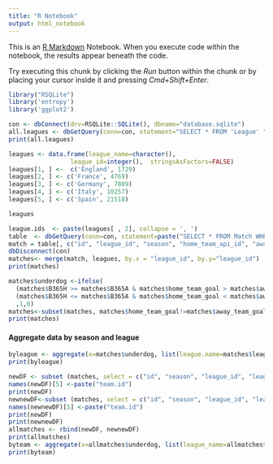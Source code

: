 ```yaml
---
title: "R Notebook"
output: html_notebook
---
```


This is an [R Markdown](http://rmarkdown.rstudio.com) Notebook. When you execute code within the notebook, the results appear beneath the code. 

Try executing this chunk by clicking the *Run* button within the chunk or by placing your cursor inside it and pressing *Cmd+Shift+Enter*. 

```r
library("RSQLite")
library('entropy')
library('ggplot2')

con <- dbConnect(drv=RSQLite::SQLite(), dbname="database.sqlite")
all.leagues <- dbGetQuery(conn=con, statement="SELECT * FROM 'League' ")
print(all.leagues)
```
```r
leagues <- data.frame(league_name=character(), 
                 league_id=integer(),  stringsAsFactors=FALSE) 
leagues[1, ] <-  c('England', 1729)
leagues[2, ] <- c('France', 4769)
leagues[3, ] <- c('Germany', 7809)
leagues[4, ] <- c('Italy', 10257)
leagues[5, ] <- c('Spain', 21518)

leagues
```
```r
league.ids  <- paste(leagues[ , 2], collapse = ', ')
table  <- dbGetQuery(conn=con, statement=paste("SELECT * FROM Match WHERE league_id IN (" , league.ids , ")", sep=""))
match = table[, c("id", "league_id", "season", "home_team_api_id", "away_team_api_id",  'B365H', 'B365D' ,'B365A', 'home_team_goal', 'away_team_goal' )]
dbDisconnect(con)
matches<- merge(match, leagues, by.x = "league_id", by.y="league_id")
print(matches)
```
```r
matches$underdog <-ifelse(
  (matches$B365H >= matches$B365A & matches$home_team_goal > matches$away_team_goal) | 
  (matches$B365H <= matches$B365A & matches$home_team_goal < matches$away_team_goal)
  ,1,0) 
matches<-subset(matches, matches$home_team_goal!=matches$away_team_goal)
print(matches)

```
#### Aggregate data by season and league

```r
byleague <- aggregate(x=matches$underdog, list(league.name=matches$league_name, seasons=matches$season), FUN = function(x) mean(x, na.rm=TRUE))
print(byleague)
```
```r
newDF <- subset (matches, select = c("id", "season", "league_id", "league_name", "home_team_api_id", "underdog"))
names(newDF)[5] <-paste("team.id")
print(newDF)
newnewDF<-subset (matches, select = c("id", "season", "league_id", "league_name", "away_team_api_id", "underdog"))
names(newnewDF)[5] <-paste("team.id")
print(newDF)
print(newnewDF)
allmatches <- rbind(newDF, newnewDF)
print(allmatches)
byteam <- aggregate(x=allmatches$underdog, list(league_name=allmatches$league_name, seasons=allmatches$season, team.id=allmatches$team.id), FUN = function(x) mean(x, na.rm=TRUE))
print(byteam)

```

